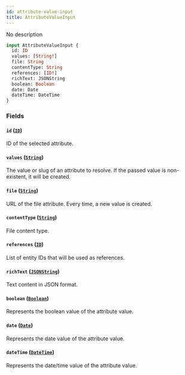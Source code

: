 ```yaml
---
id: attribute-value-input
title: AttributeValueInput
---
```



No description

```graphql
input AttributeValueInput {
  id: ID
  values: [String!]
  file: String
  contentType: String
  references: [ID!]
  richText: JSONString
  boolean: Boolean
  date: Date
  dateTime: DateTime
}
```


### Fields

#### `id` ([`ID`](../../../developer/api-reference/scalars/id))

ID of the selected attribute.


#### `values` ([`String`](../../../developer/api-reference/scalars/string))

The value or slug of an attribute to resolve. If the passed value is non-existent, it will be created.


#### `file` ([`String`](../../../developer/api-reference/scalars/string))

URL of the file attribute. Every time, a new value is created.


#### `contentType` ([`String`](../../../developer/api-reference/scalars/string))

File content type.


#### `references` ([`ID`](../../../developer/api-reference/scalars/id))

List of entity IDs that will be used as references.


#### `richText` ([`JSONString`](../../../developer/api-reference/scalars/jsonstring))

Text content in JSON format.


#### `boolean` ([`Boolean`](../../../developer/api-reference/scalars/boolean))

Represents the boolean value of the attribute value.


#### `date` ([`Date`](../../../developer/api-reference/scalars/date))

Represents the date value of the attribute value.


#### `dateTime` ([`DateTime`](../../../developer/api-reference/scalars/date-time))

Represents the date/time value of the attribute value.




